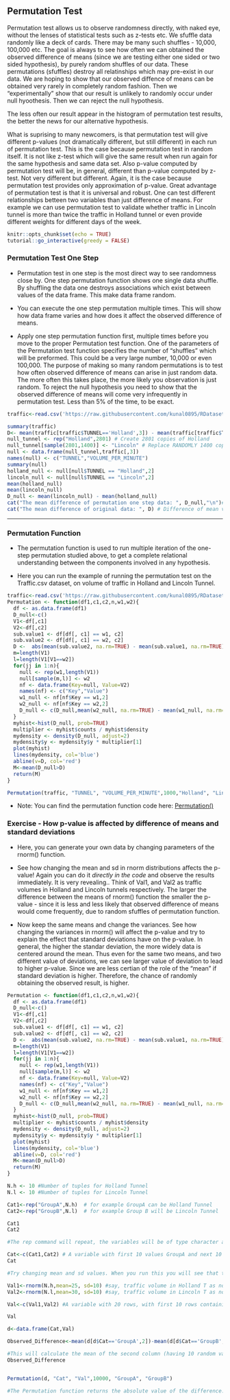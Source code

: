 ## Permutation Test {#permtest}

<script src=https://cdn.datacamp.com/datacamp-light-latest.min.js></script>


Permutation test allows us to observe randomness directly, with naked eye, without the lenses of statistical tests such as z-tests etc. We sfuffle data randomly like a deck of cards. There may be many such shuffles - 10,000, 100,000 etc. The goal is always to see how often we can obtained the observed difference of means (since we are testing either one sided or two sided hypothesis), by purely random shuffles of our data. These permutations (sfuffles) destroy all relatinships which may pre-exist in our data. We are hoping to show that our observed diffence of means can be obtained very rarely in completely random fashion. Then we "experimentally" show that our result is unlikely to randomly occur under null hyoothesis. Then we can reject the null hypothesis.

The less often our result appear in the histogram of permutation test results, the better the news for our alternative hypothesis. 


What is suprising to many newcomers, is that permutation test will give different p-values (not dramatically different, but still different) in each run of permutation test. This is the case because permutation test in random itself. It is not like z-test which will give the same result when run again for the same hypothesis and same data set. Also p-value computed by permutation test will be, in general, different than p-value computed by z-test. Not very different but different. Again, it is the case because permutation test provides only approximation of p-value. Great advantage of permutation test is that it is universal and robust. One can test different relationships betteen two variables than just difference of means. For example we can use permutation test to validate whether traffic in Lincoln tunnel is more than twice the traffic in Holland tunnel or even provide different weights for different days of the week.


```{r setup, include=FALSE}
knitr::opts_chunk$set(echo = TRUE)
tutorial::go_interactive(greedy = FALSE)
```


### Permutation Test One Step {#permonestep}

- Permutation test in one step  is the most direct way to see randomness close by. One step permutation function shows one single data shuffle. By shuffling the data one destroys associations which exist between values of the data frame. This make data frame random. 

- You can execute the one step permutation multiple times. This will show how data frame varies and how does it affect the observed difference of means.

- Apply one step permutation function first, multiple times before you move to the proper Permutation test function. One of the parameters of the Permutation test function
specifies the number of "shuffles" which will be preformed. This could be a very large number, 10,000 or even 100,000. The purpose of making so many random permutations is to test how often observed difference of means can arise in just random data. The more often this takes place, the more likely you observation is just random. To reject the null hypothesis you need to show that the observed difference of means will come very infrequently in permutation test. Less than 5% of the time, to be exact.



```{r ,tut=TRUE,ex="permutationtestonestep",type="pre-exercise-code"}
traffic<-read.csv('https://raw.githubusercontent.com/kunal0895/RDatasets/master/TRAFFIC.csv')
```

```{r ,tut=TRUE,ex="permutationtestonestep",type="sample-code"}
summary(traffic)
D<- mean(traffic[traffic$TUNNEL=='Holland',3]) - mean(traffic[traffic$TUNNEL=='Lincoln',3])
null_tunnel <- rep("Holland",2801) # Create 2801 copies of Holland 
null_tunnel[sample(2801,1400)] <- "Lincoln" # Replace RANDOMLY 1400 copies with Lincoln
null <- data.frame(null_tunnel,traffic[,3])
names(null) <- c("TUNNEL","VOLUME_PER_MINUTE")
summary(null)
holland_null <- null[null$TUNNEL == "Holland",2]
lincoln_null <- null[null$TUNNEL == "Lincoln",2]
mean(holland_null)
mean(lincoln_null)
D_null <- mean(lincoln_null) - mean(holland_null)
cat("The mean difference of permutation one step data: ", D_null,"\n")# Calculate the difference between the mean of the random data.
cat("The mean difference of original data: ", D) # Difference of mean value of original data.
```

---

### Permutation Function {#permfunction}

- The permutation function is used to run multiple iteration of the one-step permutation studied above, to get a complete relational understanding between the components involved in any hypothesis. 

- Here you can run the example of running the permutation test on the Traffic.csv dataset, on volume of traffic in Holland and Lincoln Tunnel.



```{r,tut=TRUE,ex="permutationtestfunction",type="pre-exercise-code"}
traffic<-read.csv('https://raw.githubusercontent.com/kunal0895/RDatasets/master/TRAFFIC.csv')
Permutation <- function(df1,c1,c2,n,w1,w2){
  df <- as.data.frame(df1)
  D_null<-c()
  V1<-df[,c1]
  V2<-df[,c2]
  sub.value1 <- df[df[, c1] == w1, c2]
  sub.value2 <- df[df[, c1] == w2, c2]
  D <-  abs(mean(sub.value2, na.rm=TRUE) - mean(sub.value1, na.rm=TRUE))
  m=length(V1)
  l=length(V1[V1==w2])
  for(jj in 1:n){
    null <- rep(w1,length(V1))
    null[sample(m,l)] <- w2
    nf <- data.frame(Key=null, Value=V2)
    names(nf) <- c("Key","Value")
    w1_null <- nf[nf$Key == w1,2]
    w2_null <- nf[nf$Key == w2,2]
    D_null <- c(D_null,mean(w2_null, na.rm=TRUE) - mean(w1_null, na.rm=TRUE))
  }
  myhist<-hist(D_null, prob=TRUE)
  multiplier <- myhist$counts / myhist$density
  mydensity <- density(D_null, adjust=2)
  mydensity$y <- mydensity$y * multiplier[1]
  plot(myhist)
  lines(mydensity, col='blue')
  abline(v=D, col='red')
  M<-mean(D_null>D)
  return(M)
}

```


```{r,tut=TRUE,ex="permutationtestfunction",type="sample-code",height=700}

Permutation(traffic, "TUNNEL", "VOLUME_PER_MINUTE",1000,"Holland", "Lincoln")

```


- Note: You can find the permutation function code here: [Permutation()](https://raw.githubusercontent.com/devanshagr/PermutationTestSecond/master/R/hello.R)


### Exercise - How p-value is affected by difference of means and standard deviations {#aniceexample}

- Here, you can generate your own data by changing parameters of the rnorm() function. 

- See how changing the mean and sd in rnorm distributions affects the p-value! 
Again you can do it *directly in the code* and observe the results immediately.
It is very revealing.. Think of Val1, and Val2 as traffic volumes in Holland and Lincoln tunnels respectively.  The larger the difference between the means of rnorm() function the smaller the p-value - since it is less and less likely that observed difference of means would come frequently, due to random sfuffles of permutation function.  
- Now keep the same means and change the variances. See how changing the variances in rnorm() will affect the p-value and try to explain the effect that standard deviations have on the p-value. In general, the higher the standar deviation, the more widely data is centered around the mean. Thus even for the same two means, and two different value of deviations, we can see larger value of deviation to lead to higher p-value. Since we are less certian of the role of the "mean"  if standard deviation is higher. Therefore, the chance of randomly obtaining the observed result, is higher.



```{r,tut=TRUE,ex="permutationniceexample",type="pre-exercise-code"}

Permutation <- function(df1,c1,c2,n,w1,w2){
  df <- as.data.frame(df1)
  D_null<-c()
  V1<-df[,c1]
  V2<-df[,c2]
  sub.value1 <- df[df[, c1] == w1, c2]
  sub.value2 <- df[df[, c1] == w2, c2]
  D <-  abs(mean(sub.value2, na.rm=TRUE) - mean(sub.value1, na.rm=TRUE))
  m=length(V1)
  l=length(V1[V1==w2])
  for(jj in 1:n){
    null <- rep(w1,length(V1))
    null[sample(m,l)] <- w2
    nf <- data.frame(Key=null, Value=V2)
    names(nf) <- c("Key","Value")
    w1_null <- nf[nf$Key == w1,2]
    w2_null <- nf[nf$Key == w2,2]
    D_null <- c(D_null,mean(w2_null, na.rm=TRUE) - mean(w1_null, na.rm=TRUE))
  }
  myhist<-hist(D_null, prob=TRUE)
  multiplier <- myhist$counts / myhist$density
  mydensity <- density(D_null, adjust=2)
  mydensity$y <- mydensity$y * multiplier[1]
  plot(myhist)
  lines(mydensity, col='blue')
  abline(v=D, col='red')
  M<-mean(D_null>D)
  return(M)
}
```


```{r,tut=TRUE,ex="permutationniceexample",type="sample-code",height=700}

N.h <- 10 #Number of tuples for Holland Tunnel
N.l <- 10 #Number of tuples for Lincoln Tunnel

Cat1<-rep("GroupA",N.h)  # for example GroupA can be Holland Tunnel
Cat2<-rep("GroupB",N.l)  # for example Group B will be Lincoln Tunnel

Cat1
Cat2

#The rep command will repeat, the variables will be of type character and will contain 10 values each.

Cat<-c(Cat1,Cat2) # A variable with first 10 values GroupA and next 10 values GroupB
Cat

#Try changing mean and sd values. When you run this you will see that the difference is sometimes negative #or sometimes positive.

Val1<-rnorm(N.h,mean=25, sd=10) #say, traffic volume in Holland T as normal distribution with mean and sd
Val2<-rnorm(N.l,mean=30, sd=10) #say, traffic volume in Lincoln T as normal distribution with mean and sd

Val<-c(Val1,Val2) #A variable with 20 rows, with first 10 rows containing 10 random normal values of Val1 #and the next 10 values of Val2

Val

d<-data.frame(Cat,Val)

Observed_Difference<-mean(d[d$Cat=='GroupA',2])-mean(d[d$Cat=='GroupB',2])

#This will calculate the mean of the second column (having 10 random values for each group), and the mean of groupB values is subtracted from the mean of groupA values, which will give you the value of the difference of the mean.
Observed_Difference


Permutation(d, "Cat", "Val",10000, "GroupA", "GroupB")

#The Permutation function returns the absolute value of the difference. So the red line is the absolute value of the observed difference. You will see a histogram having a normal distribution with a red showing the observed difference.
```
